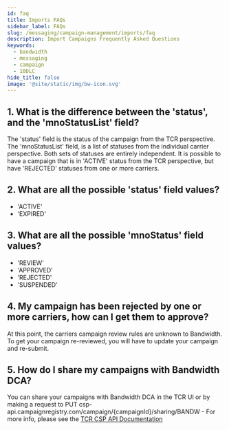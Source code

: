 ---
id: faq
title: Imports FAQs
sidebar_label: FAQs
slug: /messaging/campaign-management/imports/faq
description: Import Campaigns Frequently Asked Questions
keywords:
  - bandwidth
  - messaging
  - campaign
  - 10DLC
hide_title: false
image: '@site/static/img/bw-icon.svg'
---

## 1. What is the difference between the 'status', and the 'mnoStatusList' field?
The 'status' field is the status of the campaign from the TCR perspective. 
The 'mnoStatusList' field, is a list of statuses from the individual carrier perspective. Both sets of statuses are entirely independent. 
It is possible to have a campaign that is in 'ACTIVE' status from the TCR perspective, but have 'REJECTED' statuses from one or more carriers.

## 2. What are all the possible 'status' field values?
* 'ACTIVE'
* 'EXPIRED'

## 3. What are all the possible 'mnoStatus' field values?
* 'REVIEW'
* 'APPROVED'
* 'REJECTED'
* 'SUSPENDED'

## 4. My campaign has been rejected by one or more carriers, how can I get them to approve?
At this point, the carriers campaign review rules are unknown to Bandwidth. To get your campaign re-reviewed, you will have to update your campaign and re-submit.

## 5. How do I share my campaigns with Bandwidth DCA?
You can share your campaigns with Bandwidth DCA in the TCR UI or by making a request to PUT csp-api.campaignregistry.com/campaign/{campaignId}/sharing/BANDW - For more info, please see the [TCR CSP API Documentation](https://csp-api.campaignregistry.com/v1/restAPI)
